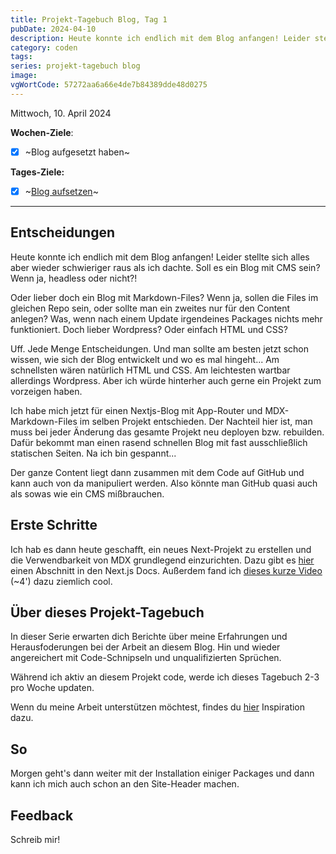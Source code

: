 ```yaml
---
title: Projekt-Tagebuch Blog, Tag 1
pubDate: 2024-04-10
description: Heute konnte ich endlich mit dem Blog anfangen! Leider stellte sich alles aber wieder schwieriger raus als ich dachte. Soll es ein Blog mit CMS sein? Wenn ja, headless oder nicht...
category: coden
tags:
series: projekt-tagebuch blog
image:
vgWortCode: 57272aa6a66e4de7b84389dde48d0275
---
```


Mittwoch, 10. April 2024

**Wochen-Ziele**:

- [x] ~Blog aufgesetzt haben~

**Tages-Ziele:**

- [x] ~[Blog aufsetzen](#erste-schritte)~

---

## Entscheidungen

Heute konnte ich endlich mit dem Blog anfangen! Leider stellte sich alles aber wieder schwieriger raus als ich dachte. Soll es ein Blog mit CMS sein? Wenn ja, headless oder nicht?!

Oder lieber doch ein Blog mit Markdown-Files? Wenn ja, sollen die Files im gleichen Repo sein, oder sollte man ein zweites nur für den Content anlegen? Was, wenn nach einem Update irgendeines Packages nichts mehr funktioniert. Doch lieber Wordpress? Oder einfach HTML und CSS?

Uff. Jede Menge Entscheidungen. Und man sollte am besten jetzt schon wissen, wie sich der Blog entwickelt und wo es mal hingeht... Am schnellsten wären natürlich HTML und CSS. Am leichtesten wartbar allerdings Wordpress. Aber ich würde hinterher auch gerne ein Projekt zum vorzeigen haben.

Ich habe mich jetzt für einen Nextjs-Blog mit App-Router und MDX-Markdown-Files im selben Projekt entschieden. Der Nachteil hier ist, man muss bei jeder Änderung das gesamte Projekt neu deployen bzw. rebuilden. Dafür bekommt man einen rasend schnellen Blog mit fast ausschließlich statischen Seiten. Na ich bin gespannt...

Der ganze Content liegt dann zusammen mit dem Code auf GitHub und kann auch von da manipuliert werden. Also könnte man GitHub quasi auch als sowas wie ein CMS mißbrauchen.

## Erste Schritte

Ich hab es dann heute geschafft, ein neues Next-Projekt zu erstellen und die Verwendbarkeit von MDX grundlegend einzurichten. Dazu gibt es [hier](https://nextjs.org/docs/app/building-your-application/configuring/mdx) einen Abschnitt in den Next.js Docs. Außerdem fand ich [dieses kurze Video](https://www.youtube.com/watch?v=0pEbT-NwmHk) (~4') dazu ziemlich cool.

## Über dieses Projekt-Tagebuch

In dieser Serie erwarten dich Berichte über meine Erfahrungen und Herausfoderungen bei der Arbeit an diesem Blog. Hin und wieder angereichert mit Code-Schnipseln und unqualifizierten Sprüchen.

Während ich aktiv an diesem Projekt code, werde ich dieses Tagebuch 2-3 pro Woche updaten.

Wenn du meine Arbeit unterstützen möchtest, findes du [hier](/support) Inspiration dazu.

## So

Morgen geht's dann weiter mit der Installation einiger Packages und dann kann ich mich auch schon an den Site-Header machen.

## Feedback

<Accordion>
Schreib mir!

<SocialLinks />

</Accordion>
